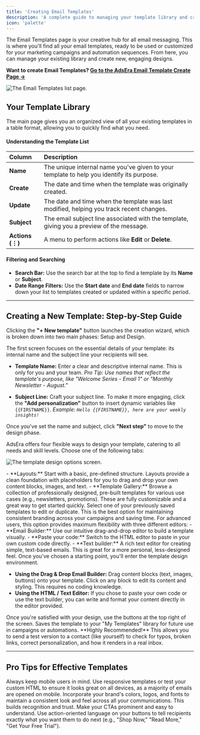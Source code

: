 ```yaml
---
title: 'Creating Email Templates'
description: 'A complete guide to managing your template library and creating beautiful, effective email templates from scratch.'
icon: 'palette'
---
```


The Email Templates page is your creative hub for all email messaging. This is where you'll find all your email templates, ready to be used or customized for your marketing campaigns and automation sequences. From here, you can manage your existing library and create new, engaging designs.

**Want to create Email Templates? [Go to the AdsEra Email Template Create Page &rarr;](https://app.adsera.in/dashboard/template/create)**

![The Email Templates list page.](https://sgp1.digitaloceanspaces.com/whatsera/09f74f09-872f-414a-aadb-cbb2a53beaeb_email_temp_list.png)

## Your Template Library

The main page gives you an organized view of all your existing templates in a table format, allowing you to quickly find what you need.

#### Understanding the Template List
| Column | Description |
| :--- | :--- |
| **Name** | The unique internal name you've given to your template to help you identify its purpose. |
| **Create** | The date and time when the template was originally created. |
| **Update** | The date and time when the template was last modified, helping you track recent changes. |
| **Subject** | The email subject line associated with the template, giving you a preview of the message. |
| **Actions (⋮)**| A menu to perform actions like **Edit** or **Delete**. |

#### Filtering and Searching
- **Search Bar:** Use the search bar at the top to find a template by its **Name** or **Subject**.
- **Date Range Filters:** Use the **Start date** and **End date** fields to narrow down your list to templates created or updated within a specific period.

---

## Creating a New Template: Step-by-Step Guide

Clicking the **"+ New template"** button launches the creation wizard, which is broken down into two main phases: Setup and Design.

<Steps>

<Step title="Phase 1: Setup Your Template">
  The first screen focuses on the essential details of your template: its internal name and the subject line your recipients will see.

  - **Template Name:** Enter a clear and descriptive internal name. This is only for you and your team.
    *Pro Tip: Use names that reflect the template's purpose, like "Welcome Series - Email 1" or "Monthly Newsletter - August."*
    
  - **Subject Line:** Craft your subject line. To make it more engaging, click the **"Add personalization"** button to insert dynamic variables like `{{FIRSTNAME}}`.
    *Example: `Hello {{FIRSTNAME}}, here are your weekly insights!`*

  Once you've set the name and subject, click **"Next step"** to move to the design phase.
</Step>

<Step title="2. Phase 2: Choose a Design Method">
  AdsEra offers four flexible ways to design your template, catering to all needs and skill levels. Choose one of the following tabs:

  ![The template design options screen.](https://sgp1.digitaloceanspaces.com/whatsera/61b05091-3443-40fa-8de9-02f1c8e114ec_template_create_email.png)
  
  <AccordionGroup>
    <Accordion title="Layouts & Template Gallery">
      - **Layouts:** Start with a basic, pre-defined structure. Layouts provide a clean foundation with placeholders for you to drag and drop your own content blocks, images, and text.
      - **Template Gallery:** Browse a collection of professionally designed, pre-built templates for various use cases (e.g., newsletters, promotions). These are fully customizable and a great way to get started quickly.
    </Accordion>
    <Accordion title="My Templates">
      Select one of your previously saved templates to edit or duplicate. This is the best option for maintaining consistent branding across your campaigns and saving time.
    </Accordion>
    <Accordion title="Code Your Own">
      For advanced users, this option provides maximum flexibility with three different editors:
      - **Email Builder:** Use our intuitive drag-and-drop editor to build a template visually.
      - **Paste your code:** Switch to the HTML editor to paste in your own custom code directly.
      - **Text builder:** A rich text editor for creating simple, text-based emails. This is great for a more personal, less-designed feel.
    </Accordion>
  </AccordionGroup>
</Step>

<Step title="3. Phase 3: Design Your Content">
  Once you've chosen a starting point, you'll enter the template design environment.

  - **Using the Drag & Drop Email Builder:** Drag content blocks (text, images, buttons) onto your template. Click on any block to edit its content and styling. This requires no coding knowledge.
  - **Using the HTML / Text Editor:** If you chose to paste your own code or use the text builder, you can write and format your content directly in the editor provided.
</Step>

<Step title="4. Phase 4: Save and Test Your Template">
  Once you're satisfied with your design, use the buttons at the top right of the screen.

  <CardGroup>
    <Card title="Save" icon="floppy-disk">
      Saves the template to your "My Templates" library for future use in campaigns or automations.
    </Card>
    <Card title="Save and Test" icon="paper-plane">
      **Highly Recommended!** This allows you to send a test version to a contact (like yourself) to check for typos, broken links, correct personalization, and how it renders in a real inbox.
    </Card>
  </CardGroup>
</Step>

</Steps>

---

## Pro Tips for Effective Templates

<AccordionGroup>
  <Accordion title="Mobile-Friendly Design">
    Always keep mobile users in mind. Use responsive templates or test your custom HTML to ensure it looks great on all devices, as a majority of emails are opened on mobile.
  </Accordion>
  <Accordion title="Branding Consistency">
    Incorporate your brand's colors, logos, and fonts to maintain a consistent look and feel across all your communications. This builds recognition and trust.
  </Accordion>
  <Accordion title="Clear Call-to-Actions (CTAs)">
    Make your CTAs prominent and easy to understand. Use action-oriented language on your buttons to tell recipients exactly what you want them to do next (e.g., "Shop Now," "Read More," "Get Your Free Trial").
  </Accordion>
</AccordionGroup>